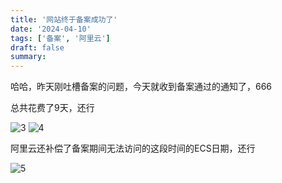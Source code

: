```yaml
---
title: '网站终于备案成功了'
date: '2024-04-10'
tags: ['备案', '阿里云']
draft: false
summary:
---
```


哈哈，昨天刚吐槽备案的问题，今天就收到备案通过的通知了，666

总共花费了9天，还行

![3](/assets/blog/2024-4-10-icp-done/3.png)
![4](/assets/blog/2024-4-10-icp-done/4.png)

阿里云还补偿了备案期间无法访问的这段时间的ECS日期，还行

![5](/assets/blog/2024-4-10-icp-done/5.png)
